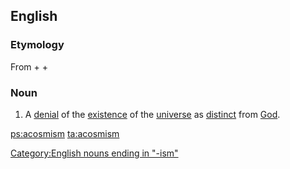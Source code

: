 ==English==

===Etymology===
From {{etyl|grc|en}} {{term|ἀ-||not|tr=a-|lang=grc|sc=polytonic}} + {{term|κόσμος||world|tr=kosmos|lang=grc|sc=polytonic}} + {{term|ism|lang=en}}

===Noun===
{{en-noun|-}}

# A [[denial]] of the [[existence]] of the [[universe]] as [[distinct]] from [[God]].

[[Category:English nouns ending in "-ism"]]

[[ps:acosmism]]
[[ta:acosmism]]